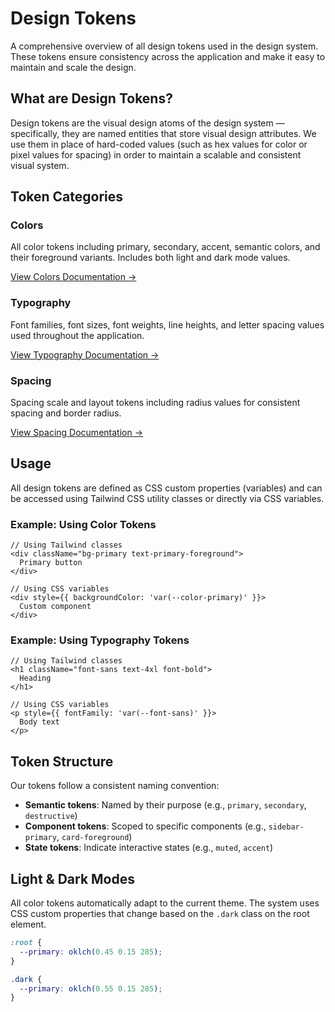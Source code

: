 
<Meta title="Design Tokens/Overview" />

# Design Tokens

A comprehensive overview of all design tokens used in the design system. These tokens ensure consistency across the application and make it easy to maintain and scale the design.

## What are Design Tokens?

Design tokens are the visual design atoms of the design system — specifically, they are named entities that store visual design attributes. We use them in place of hard-coded values (such as hex values for color or pixel values for spacing) in order to maintain a scalable and consistent visual system.

## Token Categories

### Colors

All color tokens including primary, secondary, accent, semantic colors, and their foreground variants. Includes both light and dark mode values.

[View Colors Documentation →](/docs/design-tokens-colors--docs)

### Typography

Font families, font sizes, font weights, line heights, and letter spacing values used throughout the application.

[View Typography Documentation →](/docs/design-tokens-typography--docs)

### Spacing

Spacing scale and layout tokens including radius values for consistent spacing and border radius.

[View Spacing Documentation →](/docs/design-tokens-spacing--docs)

## Usage

All design tokens are defined as CSS custom properties (variables) and can be accessed using Tailwind CSS utility classes or directly via CSS variables.

### Example: Using Color Tokens

```tsx
// Using Tailwind classes
<div className="bg-primary text-primary-foreground">
  Primary button
</div>

// Using CSS variables
<div style={{ backgroundColor: 'var(--color-primary)' }}>
  Custom component
</div>
```

### Example: Using Typography Tokens

```tsx
// Using Tailwind classes
<h1 className="font-sans text-4xl font-bold">
  Heading
</h1>

// Using CSS variables
<p style={{ fontFamily: 'var(--font-sans)' }}>
  Body text
</p>
```

## Token Structure

Our tokens follow a consistent naming convention:

- **Semantic tokens**: Named by their purpose (e.g., `primary`, `secondary`, `destructive`)
- **Component tokens**: Scoped to specific components (e.g., `sidebar-primary`, `card-foreground`)
- **State tokens**: Indicate interactive states (e.g., `muted`, `accent`)

## Light & Dark Modes

All color tokens automatically adapt to the current theme. The system uses CSS custom properties that change based on the `.dark` class on the root element.

```css
:root {
  --primary: oklch(0.45 0.15 285);
}

.dark {
  --primary: oklch(0.55 0.15 285);
}
```
